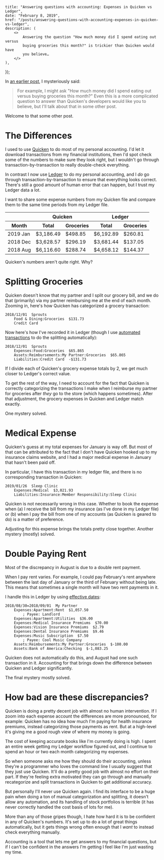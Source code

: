 
    title: "Answering questions with accounting: Expenses in Quicken vs Ledger",
    date: "February 8, 2019",
    href: "/posts/answering-questions-with-accounting-expenses-in-quicken-vs-ledger",
    description: (
        <>
            Answering the question "How much money did I spend eating out versus
            buying groceries this month?" is trickier than Quicken would have
            you believe…
        </>
    ),
});


In [an earlier post](/posts/accounting-reimbursements), I mysteriously said:

> For example, I might ask "How much money did I spend eating out versus buying groceries this month?" Even this is a more complicated question to answer than Quicken's developers would like you to believe, but I'll talk about that in some other post.

Welcome to that some other post.

# The Differences

I used to use [Quicken](https://www.quicken.com/) to do most of my personal accounting. I'd let it download transactions from my financial institutions, then I'd spot check some of the numbers to make sure they look right, but I wouldn't go through transaction-by-transaction to really double-check everything.

In contrast I now use [Ledger](https://www.ledger-cli.org/) to do my personal accounting, and I _do_ go through transaction-by-transaction to ensure that everything looks correct. There's still a good amount of human error that can happen, but I trust my Ledger data a lot.

I want to share some expense numbers from my Quicken file and compare them to the same time periods from my Ledger file.

<Table>
    <thead>
        <tr>
            <th></th>
            <th colSpan="2">Quicken</th>
            <th colSpan="2">Ledger</th>
        </tr>
        <tr>
            <th>Month</th>
            <th>Total</th>
            <th>Groceries</th>
            <th>Total</th>
            <th>Groceries</th>
        </tr>
    </thead>
    <tbody>
        <tr>
            <td>2019 Jan</td>
            <td>$3,186.49</td>
            <td>$498.85</td>
            <td>$6,192.89</td>
            <td>$260.81</td>
        </tr>
        <tr>
            <td>2018 Dec</td>
            <td>$3,628.57</td>
            <td>$296.19</td>
            <td>$3,681.44</td>
            <td>$137.05</td>
        </tr>
        <tr>
            <td>2018 Aug</td>
            <td>$6,116.60</td>
            <td>$288.74</td>
            <td>$4,658.12</td>
            <td>$144.37</td>
        </tr>
    </tbody>
</Table>

Quicken's numbers aren't quite right. Why?

# Splitting Groceries

Quicken doesn't know that my partner and I split our grocery bill, and we do that (primarily) via my partner reimbursing me at the end of each month. Zooming in, here's how Quicken has categorized a grocery transaction:

```
2018/12/01  Sprouts
    Food & Dining:Groceries  $131.73
    Credit Card
```

Now here's how I've recorded it in Ledger (though I use [automated transactions](https://www.ledger-cli.org/3.0/doc/ledger3.html#Automated-Transactions) to do the splitting automatically):

```
2018/12/01  Sprouts
    Expenses:Food:Groceries  $65.865
    Assets:Reimbursements:My Partner:Groceries  $65.865
    Liabilities:Credit Card  -$131.73
```

If I divide each of Quicken's grocery expense totals by 2, we get much closer to Ledger's correct value.

To get the rest of the way, I need to account for the fact that Quicken is correctly categorizing the transactions I make when I reimburse my partner for groceries after _they_ go to the store (which happens sometimes). After that adjustment, the grocery expenses in Quicken and Ledger match exactly.

One mystery solved.

# Medical Expense

Quicken's guess at my total expenses for January is way off. But most of that can be attributed to the fact that I don't have Quicken hooked up to my insurance claims website, and I had a major medical expense in January that hasn't been paid off.

In particular, I have this transaction in my ledger file, and there is no corresponding transaction in Quicken:

```
2019/01/26  Sleep Clinic
    Expenses:Medical  $3,021.93
    Liabilities:Insurance:Member Responsibility:Sleep Clinic
```

Quicken is not necessarily wrong in this case. Whether to book the expense when (a) I receive the bill from my insurance (as I've done in my Ledger file) or (b) when I pay the bill from one of my accounts (as Quicken is geared to do) is a matter of preference.

Adjusting for this expense brings the totals pretty close together. Another mystery (mostly) solved.

# Double Paying Rent

Most of the discrepancy in August is due to a double rent payment.

When I pay rent varies. For example, I could pay February's rent anywhere between the last day of January or the third of February without being late. This means that sometimes a single month will have two rent payments in it.

I handle this in Ledger by using [effective dates](https://www.ledger-cli.org/3.0/doc/ledger3.html#Effective-Dates):

```
2018/08/30=2018/09/01  My Partner
    Expenses:Apartment:Rent  $1,057.50
        ; Payee: Landlord
    Expenses:Apartment:Utilities  $36.00
    Expenses:Medical Insurance Premiums  $70.00
    Expenses:Vision Insurance Premiums  $2.79
    Expenses:Dental Insurance Premiums  $9.46
    Expenses:Music Subscription  $7.50
        ; Payee: Cool Music Company
    Assets:Reimbursements:My Partner:Groceries  $-100.00
    Assets:Bank of America:Checking  $-1,083.25
```

Quicken does not automatically do this, and August had one such transaction in it. Accounting for that brings down the difference between Quicken and Ledger significantly.

The final mystery mostly solved.

# How bad are these discrepancies?

Quicken is doing a pretty decent job with almost no human intervention. If I zoom into each expense account the differences are more pronounced, for example: Quicken has no idea how much I'm paying for health insurance premiums, instead categorizing those payments as rent. But at a high-level it's giving me a good rough view of where my money is going.

The cost of keeping accurate books like I'm currently doing is high. I spent an entire week getting my Ledger workflow figured out, and I continue to spend an hour or two each month categorizing my expenses.

So when someone asks me how they should do their accounting, unless they're a programmer who loves the command line I usually suggest that they just use Quicken. It'll do a pretty good job with almost no effort on their part. If they're feeling extra motivated they can go through and manually recategorize and split transactions in Quicken to get additional accuracy.

But personally I'll never use Quicken again. I find its interface to be a huge pain when doing a ton of manual categorization and splitting, it doesn't allow any automation, and its handling of stock portfolios is terrible (it has never correctly handled the cost basis of lots for me).

More than any of those gripes though, I hate how hard it is to be confident in any of Quicken's numbers. It's set up to do a lot of great things automatically, but it gets things wrong often enough that I _want_ to instead check everything manually.

Accounting is a tool that lets me get answers to my financial questions, but if I can't be confident in the answers I'm getting I feel like I'm just wasting my time.
